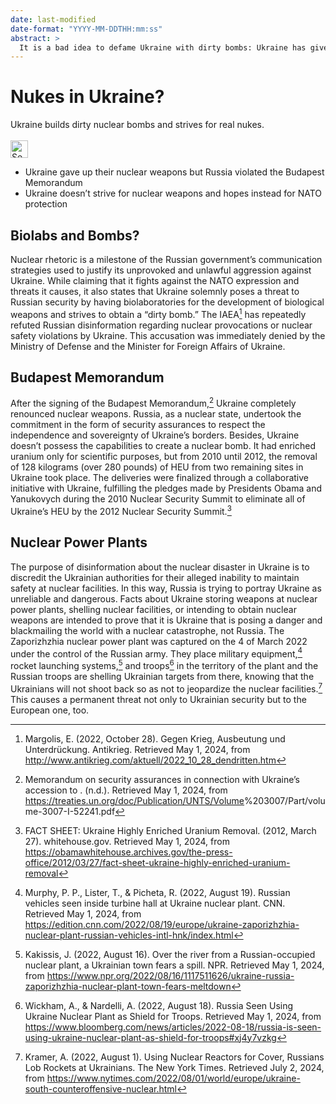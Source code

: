 ```yaml
---
date: last-modified
date-format: "YYYY-MM-DDTHH:mm:ss"
abstract: > 
  It is a bad idea to defame Ukraine with dirty bombs: Ukraine has given up its nukes and Russia has broken the Budapest Memorandum.
---
```


# Nukes in Ukraine? {#sec-nukes-ukraine}

::: {.callout-caution title=„Myth“}
Ukraine builds dirty nuclear bombs and strives for real nukes.
[<br></br>![Search for topic in EUvsDisinfo](../all_common_img/EUvsDisinfo_400x240.jpg){height=2em}](https://euvsdisinfo.eu/disinformation-cases/?text=(Ukraine%7CKyiv%7CKiev)%20(dirty%20bomb%7C(nukes%7Cnuclear))&sort=relevance)
:::

::: {.callout-tip title=„Truth“}
- Ukraine gave up their nuclear weapons but Russia violated the Budapest Memorandum
- Ukraine doesn't strive for nuclear weapons and hopes instead for NATO protection
:::

## Biolabs and Bombs?

Nuclear rhetoric is a milestone of the Russian government's communication strategies used to justify its unprovoked and unlawful aggression against Ukraine. While claiming that it fights against the NATO expression and threats it causes, it also states that Ukraine solemnly poses a threat to Russian security by having biolaboratories for the development of biological weapons and strives to obtain a “dirty bomb.” The IAEA[^nukes-ukraine-1] has repeatedly refuted Russian disinformation regarding nuclear provocations or nuclear safety violations by Ukraine. This accusation was immediately denied by the Ministry of Defense and the Minister for Foreign Affairs of Ukraine.  

## Budapest Memorandum {#sec-nukes-ukraine-budapestmemorandum}

After the signing of the Budapest Memorandum,[^nukes-ukraine-2] Ukraine completely renounced nuclear weapons. Russia, as a nuclear state, undertook the commitment in the form of security assurances to respect the independence and sovereignty of Ukraine’s borders. Besides, Ukraine doesn’t possess the capabilities to create a nuclear bomb. It had enriched uranium only for scientific purposes, but from 2010 until 2012, the removal of 128 kilograms (over 280 pounds) of HEU from two remaining sites in Ukraine took place. The deliveries were finalized through a collaborative initiative with Ukraine, fulfilling the pledges made by Presidents Obama and Yanukovych during the 2010 Nuclear Security Summit to eliminate all of Ukraine’s HEU  by the 2012 Nuclear Security Summit.[^nukes-ukraine-3]

## Nuclear Power Plants

The purpose of disinformation about the nuclear disaster in Ukraine is to discredit the Ukrainian authorities for their alleged inability to maintain safety at nuclear facilities. In this way, Russia is trying to portray Ukraine as unreliable and dangerous. Facts about Ukraine storing weapons at nuclear power plants, shelling nuclear facilities, or intending to obtain nuclear weapons are intended to prove that it is Ukraine that is posing a danger and blackmailing the world with a nuclear catastrophe, not Russia. The Zaporizhzhia nuclear power plant was captured on the 4 of March 2022  under the control of the Russian army. They place military equipment,[^nukes-ukraine-4] rocket launching systems,[^nukes-ukraine-5] and troops[^nukes-ukraine-6] in the territory of the plant and the Russian troops are shelling Ukrainian targets from there, knowing that the Ukrainians will not shoot back so as not to jeopardize the nuclear facilities.[^nukes-ukraine-7] This causes a permanent threat not only to Ukrainian security but to the European one, too. 


[^nukes-ukraine-1]:  Margolis, E. (2022, October 28). Gegen Krieg, Ausbeutung und Unterdrückung. Antikrieg. Retrieved May 1, 2024, from [http://www.antikrieg.com/aktuell/2022\_10\_28\_dendritten.htm](http://www.antikrieg.com/aktuell/2022_10_28_dendritten.htm) 

[^nukes-ukraine-2]: Memorandum on security assurances in connection with Ukraine’s accession to . (n.d.). Retrieved May 1, 2024, from [https://treaties.un.org/doc/Publication/UNTS/Volume](https://treaties.un.org/doc/Publication/UNTS/Volume)%203007/Part/volume-3007-I-52241.pdf

[^nukes-ukraine-3]:  FACT SHEET: Ukraine Highly Enriched Uranium Removal. (2012, March 27). whitehouse.gov. Retrieved May 1, 2024, from [https://obamawhitehouse.archives.gov/the-press-office/2012/03/27/fact-sheet-ukraine-highly-enriched-uranium-removal](https://obamawhitehouse.archives.gov/the-press-office/2012/03/27/fact-sheet-ukraine-highly-enriched-uranium-removal)

[^nukes-ukraine-4]:  Murphy, P. P., Lister, T., & Picheta, R. (2022, August 19). Russian vehicles seen inside turbine hall at Ukraine nuclear plant. CNN. Retrieved May 1, 2024, from [https://edition.cnn.com/2022/08/19/europe/ukraine-zaporizhzhia-nuclear-plant-russian-vehicles-intl-hnk/index.html](https://edition.cnn.com/2022/08/19/europe/ukraine-zaporizhzhia-nuclear-plant-russian-vehicles-intl-hnk/index.html) 

[^nukes-ukraine-5]:  Kakissis, J. (2022, August 16). Over the river from a Russian-occupied nuclear plant, a Ukrainian town fears a spill. NPR. Retrieved May 1, 2024, from [https://www.npr.org/2022/08/16/1117511626/ukraine-russia-zaporizhzhia-nuclear-plant-town-fears-meltdown](https://www.npr.org/2022/08/16/1117511626/ukraine-russia-zaporizhzhia-nuclear-plant-town-fears-meltdown) 

[^nukes-ukraine-6]:  Wickham, A., & Nardelli, A. (2022, August 18). Russia Seen Using Ukraine Nuclear Plant as Shield for Troops. Retrieved May 1, 2024, from [https://www.bloomberg.com/news/articles/2022-08-18/russia-is-seen-using-ukraine-nuclear-plant-as-shield-for-troops\#xj4y7vzkg](https://www.bloomberg.com/news/articles/2022-08-18/russia-is-seen-using-ukraine-nuclear-plant-as-shield-for-troops#xj4y7vzkg) 

[^nukes-ukraine-7]:  Kramer, A. (2022, August 1). Using Nuclear Reactors for Cover, Russians Lob Rockets at Ukrainians. The New York Times. Retrieved July 2, 2024, from [https://www.nytimes.com/2022/08/01/world/europe/ukraine-south-counteroffensive-nuclear.html](https://www.nytimes.com/2022/08/01/world/europe/ukraine-south-counteroffensive-nuclear.html)


